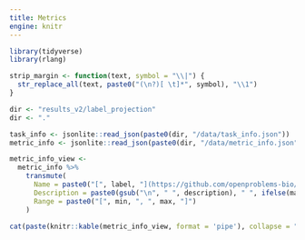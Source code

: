 ```yaml
---
title: Metrics
engine: knitr
---
```


```r
library(tidyverse)
library(rlang)

strip_margin <- function(text, symbol = "\\|") {
  str_replace_all(text, paste0("(\n?)[ \t]*", symbol), "\\1") 
}

dir <- "results_v2/label_projection"
dir <- "."

task_info <- jsonlite::read_json(paste0(dir, "/data/task_info.json"))
metric_info <- jsonlite::read_json(paste0(dir, "/data/metric_info.json"), simplifyVector = TRUE)
```



```r
metric_info_view <- 
  metric_info %>%
    transmute(
      Name = paste0("[", label, "](https://github.com/openproblems-bio/openproblems-v2/tree/main/src/", task_info$id, "/", dirname(config_path), ")"),
      Description = paste0(gsub("\n", " ", description), " ", ifelse(maximize, "Higher is better.", "Lower is better.")),
      Range = paste0("[", min, ", ", max, "]")
    )

cat(paste(knitr::kable(metric_info_view, format = 'pipe'), collapse = "\n"))
```

